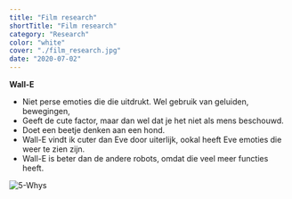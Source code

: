 ```yaml
---
title: "Film research"
shortTitle: "Film research"
category: "Research"
color: "white"
cover: "./film_research.jpg"
date: "2020-07-02"
---
```


**Wall-E**

- Niet perse emoties die die uitdrukt. Wel gebruik van geluiden, bewegingen,
- Geeft de cute factor, maar dan wel dat je het niet als mens beschouwd.
- Doet een beetje denken aan een hond.
- Wall-E vindt ik cuter dan Eve door uiterlijk, ookal heeft Eve emoties die weer te zien zijn.
- Wall-E is beter dan de andere robots, omdat die veel meer functies heeft.

![5-Whys](https://technation-hr.com/images/stappen/film_research/walle.jpg "5-whys")